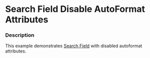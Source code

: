 
# Search Field Disable AutoFormat Attributes

### Description

This example demonstrates [Search Field](/components/cerner-terra-core-docs/search-field/about) with disabled autoformat attributes.

<SearchFieldDisableAutoFormatAttrs title='Search Field Disable AutoFormat Attributes' />
